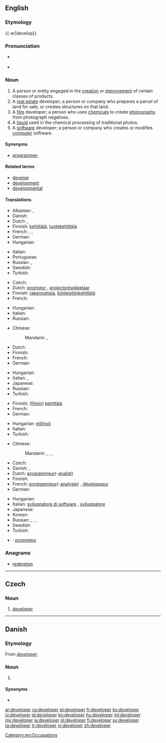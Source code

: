 ==English==
{{wikipedia|dab=developer}}
{{rft|fragment=programmer and developer}}

===Etymology===
{{-er|develop}}

===Pronunciation===
* {{a|UK}} {{IPA|/dɪˈvɛləpə(ɹ)/}}
* {{a|US}} {{IPA|/dɪˈvɛləpɚ/}}

===Noun===
{{en-noun}}

# A person or entity engaged in the [[creation]] or [[improvement]] of certain classes of products.
# A [[real estate]] developer; a person or company who prepares a parcel of land for sale, or creates structures on that land.
# A [[film]] developer; a person who uses [[chemical]]s to create [[photograph]]s from photograph negatives.
# A [[liquid]] used in the chemical processing of traditional photos.
# A [[software]] developer; a person or company who creates or modifies [[computer]] software.

====Synonyms====
* {{sense|person or company who writes computer software}} [[programmer]]

====Related terms====
* [[develop]]
* [[development]]
* [[developmental]]

====Translations====
{{trans-top|someone engaged product creation and improvement}}
* Albanian: {{t-|sq|zhvillues|m}}, {{t-|sq|zhvilluese|f}}
* Danish: {{t-|da|udvikler|c}}
* Dutch: {{t+|nl|ontwikkelaar|m}}, {{t-|nl|ontwerper|m}}
* Finnish: [[kehittäjä]], [[tuotekehittäjä]]
* French: {{t+|fr|concepteur|m}}, {{t+|fr|développeur|m}}, {{t+|fr|créateur|m}}
* German: {{t+|de|Entwickler|m}}
* Hungarian: {{t+|hu|fejlesztő}}
{{trans-mid}}
* Italian: {{t-|it|sviluppatore|m}}
* Portuguese: {{t-|pt|desenvolvidor}}
* Russian: {{t+|ru|разработчик|m|tr=razrabótčik|sc=Cyrl}}, {{t-|ru|разработчица|m|tr=razrabótčica|sc=Cyrl}}
* Swedish: {{t-|sv|utvecklare|c}}
* Turkish: {{t+|tr|geliştirici}}
{{trans-bottom}}

{{trans-top|real estate developer}}
* Czech: {{t+|cs|developer|m}}
* Dutch: [[promotor]] {{m}}, [[projectontwikkelaar]] {{m}}
* Finnish: [[rakennuttaja]], [[kiinteistönkehittäjä]]
* French: {{t+|fr|promoteur}}
{{trans-mid}}
* Hungarian: {{t+|hu|fejlesztő}}
* Italian: {{t-|it|sviluppatore|m}}
* Russian: {{t+|ru|застройщик|m|tr=zastrójščik|sc=Cyrl}}
{{trans-bottom}}

{{trans-top|liquid used in chemical film processing}}
* Chinese:
*: Mandarin: {{t|cmn|顯影劑|sc=Hani}}, {{t|cmn|显影剂|tr=xiǎnyǐngjì|sc=Hani}}
* Dutch: {{t+|nl|ontwikkelaar|m}}
* Finnish: {{t-|fi|kehitin}}
* French: {{t+|fr|développateur|m}}
* German: {{t+|de|Entwickler|m}}
{{trans-mid}}
* Hungarian: {{t-|hu|előhívószer}}
* Italian: {{t-|it|liquido per sviluppare|m}}, {{t-|it|sviluppatore|m}}
* Japanese: {{t-|ja|現像液|tr=げんぞうえき, genzōeki|sc=Jpan}}
* Russian: {{t+|ru|проявитель|m|tr=projavítelʹ|sc=Cyrl}}
* Turkish: {{t-|tr|developman maddesi}}
{{trans-bottom}}

{{trans-top|film developer}}
* Finnish: ([[filmi|filmin]]) [[kehittäjä]]
* French: {{t+|fr|révélateur|m}}
* German: {{t+|de|Entwickler|m}}
{{trans-mid}}
* Hungarian: [[előhívó]]
* Italian: {{t-|it|sviluppatore|m}}
* Turkish: {{t-|tr|film banyosu ilacı}}
{{trans-bottom}}

{{trans-top|software programmer}}
* Chinese:
*: Mandarin: {{t|cmn|開發人員|sc=Hani}}, {{t|cmn|开发人员|tr=kāifā rényuán|sc=Hani}}, {{t|cmn|程序員|sc=Hani}}, {{t|cmn|程序员|tr=chéngxùyuán|sc=Hani}}
* Czech: {{t-|cs|vývojář|m}}
* Danish: {{t-|da|udvikler|c}}, {{t-|da|programmør|c}}
* Dutch: [[programmeur]](-[[analist]]) {{m}}
* Finnish: {{t+|fi|ohjelmoija}}
* French: [[programmeur]](-[[analyste]]) {{m}}, [[développeur]] {{m}}
* German: {{t+|de|Entwickler|m}}
{{trans-mid}}
* Hungarian: {{t+|hu|fejlesztő}}
* Italian: [[sviluppatore di software]] {{m}}, [[sviluppatore]] {{m}}
* Japanese: {{t-|ja|プログラマー|tr=puroguramā}}
* Korean: {{t-|ko|프로그래머|tr=peurogeuraemeo|sc=Kore}}
* Russian: {{t+|ru|программист|m|tr=programmíst|sc=Cyrl}}, {{t+|ru|программистка|f|tr=programmístka|sc=Cyrl}}, {{t+|ru|разработчик|m|tr=razrabótčik|sc=Cyrl}}, {{t-|ru|разработчица|f|tr=razrabótčica|sc=Cyrl}}
* Swedish: {{t-|sv|mjukvaruutvecklare|c}}
* Turkish: {{t-|tr|yazılım uzmanı}}
{{trans-bottom}}

{{checktrans-top}}
* {{ttbc|fr}}: [[promoteur]] {{m}}
{{trans-bottom}}

===Anagrams===
* [[redevelop#English|redevelop]]

[[Category:en:Occupations]]

----

==Czech==

===Noun===
{{cs-noun|g=m}}

# [[#English|developer]] {{gloss|real estate developer}}

----

==Danish==

===Etymology===
From {{etyl|en|da}} ''[[#English|developer]]''.

===Noun===
{{da-noun|en|e}}

# {{l/en|developer}}

====Synonyms====
* {{l|da|udvikler}}

[[ar:developer]]
[[cs:developer]]
[[et:developer]]
[[fr:developer]]
[[ko:developer]]
[[io:developer]]
[[id:developer]]
[[kn:developer]]
[[hu:developer]]
[[ml:developer]]
[[my:developer]]
[[ja:developer]]
[[pl:developer]]
[[fi:developer]]
[[sv:developer]]
[[ta:developer]]
[[tr:developer]]
[[vi:developer]]
[[zh:developer]]